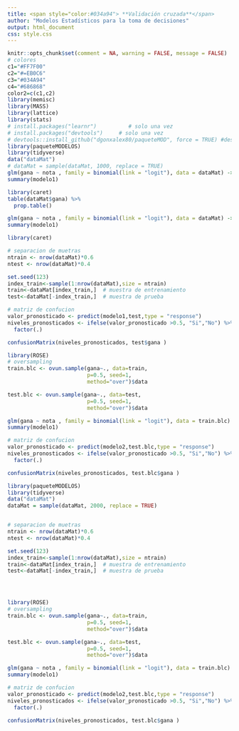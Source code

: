 ```yaml
---
title: <span style="color:#034a94"> **Validación cruzada**</span>
author: "Modelos Estadísticos para la toma de decisiones"
output: html_document
css: style.css
---
```


```r
knitr::opts_chunk$set(comment = NA, warning = FALSE, message = FALSE)
# colores
c1="#FF7F00"
c2="#=EB0C6"
c3="#034A94"
c4="#686868"
color2=c(c1,c2)
library(memisc)
library(MASS)
library(lattice)
library(stats)
# install.packages("learnr")          # solo una vez
# install.packages("devtools")     # solo una vez
# devtools::install_github("dgonxalex80/paqueteMOD", force = TRUE) #descarga paquete nivelatorioEST
library(paqueteMODELOS)
library(tidyverse)
data("dataMat")
# dataMat = sample(dataMat, 1000, replace = TRUE)
glm(gana ~ nota , family = binomial(link = "logit"), data = dataMat) -> modelo1
summary(modelo1) 
```

```r
library(caret)
table(dataMat$gana) %>% 
  prop.table()


```

```r
glm(gana ~ nota , family = binomial(link = "logit"), data = dataMat) -> modelo1
summary(modelo1) 
```
```r
library(caret)

# separacion de muetras
ntrain <- nrow(dataMat)*0.6
ntest <- nrow(dataMat)*0.4

set.seed(123)
index_train<-sample(1:nrow(dataMat),size = ntrain)
train<-dataMat[index_train,]  # muestra de entrenamiento
test<-dataMat[-index_train,]  # muestra de prueba

# matriz de confucion
valor_pronosticado <- predict(modelo1,test,type = "response")
niveles_pronosticados <- ifelse(valor_pronosticado >0.5, "Si","No") %>%
  factor(.)

confusionMatrix(niveles_pronosticados, test$gana )
```
```r
library(ROSE)
# oversampling
train.blc <- ovun.sample(gana~., data=train, 
                         p=0.5, seed=1, 
                         method="over")$data

test.blc <- ovun.sample(gana~., data=test, 
                         p=0.5, seed=1, 
                         method="over")$data
```


```r

glm(gana ~ nota , family = binomial(link = "logit"), data = train.blc) -> modelo2
summary(modelo1) 

# matriz de confucion
valor_pronosticado <- predict(modelo2,test.blc,type = "response")
niveles_pronosticados <- ifelse(valor_pronosticado >0.5, "Si","No") %>%
  factor(.)

confusionMatrix(niveles_pronosticados, test.blc$gana )
```





```r
library(paqueteMODELOS)
library(tidyverse)
data("dataMat")
dataMat = sample(dataMat, 2000, replace = TRUE)


# separacion de muetras
ntrain <- nrow(dataMat)*0.6
ntest <- nrow(dataMat)*0.4

set.seed(123)
index_train<-sample(1:nrow(dataMat),size = ntrain)
train<-dataMat[index_train,]  # muestra de entrenamiento
test<-dataMat[-index_train,]  # muestra de prueba




library(ROSE)
# oversampling
train.blc <- ovun.sample(gana~., data=train, 
                         p=0.5, seed=1, 
                         method="over")$data

test.blc <- ovun.sample(gana~., data=test, 
                         p=0.5, seed=1, 
                         method="over")$data
```


```r

glm(gana ~ nota , family = binomial(link = "logit"), data = train.blc) -> modelo2
summary(modelo1) 

# matriz de confucion
valor_pronosticado <- predict(modelo2,test.blc,type = "response")
niveles_pronosticados <- ifelse(valor_pronosticado >0.5, "Si","No") %>%
  factor(.)

confusionMatrix(niveles_pronosticados, test.blc$gana )
```





















  